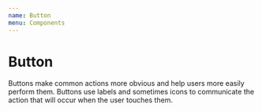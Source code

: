 ```yaml
---
name: Button
menu: Components
---
```


# Button

Buttons make common actions more obvious and help users more easily perform them. 
Buttons use labels and sometimes icons to communicate the action that will occur 
when the user touches them.
